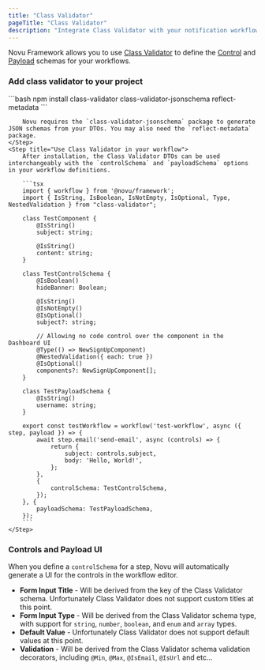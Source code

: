 ```yaml
---
title: "Class Validator"
pageTitle: "Class Validator"
description: "Integrate Class Validator with your notification workflows"
---
```


Novu Framework allows you to use [Class Validator](https://www.npmjs.com/package/class-validator) to define the [Control](/framework/controls) and [Payload](/framework/payload) schemas for your workflows.

### Add class validator to your project

<Steps>
    <Step title="Install Class Validator Packages">
        ```bash
        npm install class-validator class-validator-jsonschema reflect-metadata
        ```

        Novu requires the `class-validator-jsonschema` package to generate JSON schemas from your DTOs. You may also need the `reflect-metadata` package.
    </Step>
    <Step title="Use Class Validator in your workflow">
        After installation, the Class Validator DTOs can be used interchangeably with the `controlSchema` and `payloadSchema` options in your workflow definitions.

        ```tsx
        import { workflow } from '@novu/framework';
        import { IsString, IsBoolean, IsNotEmpty, IsOptional, Type, NestedValidation } from "class-validator";
        
        class TestComponent {
            @IsString()
            subject: string;
      
            @IsString()
            content: string;
        }
        
        class TestControlSchema {
            @IsBoolean()
            hideBanner: Boolean;
      
            @IsString()
            @IsNotEmpty()
            @IsOptional()
            subject?: string;
      
            // Allowing no code control over the component in the Dashboard UI
            @Type(() => NewSignUpComponent)
            @NestedValidation({ each: true })
            @IsOptional()
            components?: NewSignUpComponent[];
        }
        
        class TestPayloadSchema {
            @IsString()
            username: string;
        }

        export const testWorkflow = workflow('test-workflow', async ({ step, payload }) => {
            await step.email('send-email', async (controls) => {
                return {
                    subject: controls.subject,
                    body: 'Hello, World!',
                };
            },
            {
                controlSchema: TestControlSchema,
            });
        }, {
            payloadSchema: TestPayloadSchema,
        });
        ```
    </Step>

</Steps>

### Controls and Payload UI

When you define a `controlSchema` for a step, Novu will automatically generate a UI for the controls in the workflow editor.

- **Form Input Title** - Will be derived from the key of the Class Validator schema. Unfortunately Class Validator does not support custom titles at this point.
- **Form Input Type** - Will be derived from the Class Validator schema type, with support for `string`, `number`, `boolean`, and `enum` and `array` types.
- **Default Value** - Unfortunately Class Validator does not support default values at this point.
- **Validation** - Will be derived from the Class Validator schema validation decorators, including `@Min`, `@Max`, `@IsEmail`, `@IsUrl` and etc...